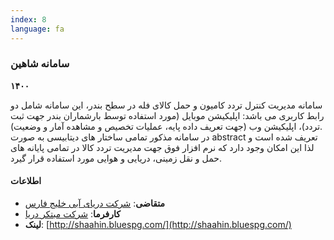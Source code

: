 ```yaml
---
index: 8
language: fa
---
```


### سامانه شاهین

**۱۴۰۰**

سامانه مدیریت کنترل تردد کامیون و حمل کالای فله در سطح بندر، این سامانه شامل دو رابط کاربری می باشد: اپلیکیشن موبایل (مورد استفاده توسط بارشماران بندر جهت ثبت تردد)، اپلیکیشن وب (جهت تعریف داده پایه، عملیات تخصیص و مشاهده آمار و وضعیت).  
در سامانه مذکور تمامی ساختار های دیتابیسی به صورت abstract تعریف شده است و لذا این امکان وجود دارد که نرم افزار فوق جهت مدیریت تردد کالا در تمامی پایانه های حمل و نقل زمینی، دریایی و هوایی مورد استفاده قرار گیرد.

#### اطلاعات

-   **متقاضی**: [شرکت دریای آبی خلیج فارس](https://bluespg.com/)
-   **کارفرما**: [شرکت مبتکر دریا](https://mbdr.ir/)
-   **لینک**: [http://shaahin.bluespg.com/](http://shaahin.bluespg.com/)
